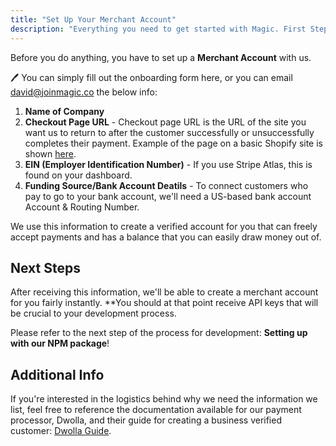 ```yaml
---
title: "Set Up Your Merchant Account"
description: "Everything you need to get started with Magic. First Step: Set Up your Merchant Account"
---
```


Before you do anything, you have to set up a **Merchant Account** with us.

🖊️ You can simply fill out the onboarding form here, or you can email david@joinmagic.co the below info:

1. **Name of Company**
2. **Checkout Page URL** - Checkout page URL is the URL of the site you want us to return to after the customer successfully or unsuccessfully completes their payment. Example of the page on a basic Shopify site is shown [here](https://cdn.shopify.com/s/files/1/0200/7466/files/credit-card-security-text.png?v=1594127681).
3. **EIN (Employer Identification Number)** - If you use Stripe Atlas, this is found on your dashboard.
4. **Funding Source/Bank Account Deatils** - To connect customers who pay to go to your bank account, we'll need a US-based bank account Account & Routing Number.

We use this information to create a verified account for you that can freely accept payments and has a balance that you can easily draw money out of.

## Next Steps

<Warning> 

After receiving this information, we'll be able to create a merchant account for you fairly instantly. **You should at that point receive API keys that will be crucial to your development process. 

</Warning> 

Please refer to the next step of the process for development: **Setting up with our NPM package**!


## Additional Info

If you're interested in the logistics behind why we need the information we list, feel free to reference the documentation available for our payment processor, Dwolla, and their guide for creating a business verified customer: [Dwolla Guide](https://developers.dwolla.com/docs/balance/business-verified-customer).
